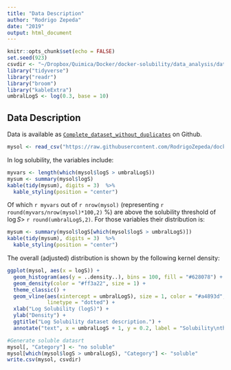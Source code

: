 ```yaml
---
title: "Data Description"
author: "Rodrigo Zepeda"
date: "2019"
output: html_document
---
```


```r
knitr::opts_chunk$set(echo = FALSE)
set.seed(923)
csvdir <- "~/Dropbox/Quimica/Docker/docker-solubility/data_analysis/data/edited/Complete_dataset_without_duplicates_with_categories.csv"
library("tidyverse")
library("readr")
library("broom")
library("kableExtra")
umbralLogS <- log(0.3, base = 10)
```

## Data Description

Data is available as [`Complete_dataset_without_duplicates`](https://raw.githubusercontent.com/RodrigoZepeda/docker-solubility/master/data_analysis/data/edited/Complete_dataset_without_duplicates.csv) on Github. 

```r
mysol <- read_csv("https://raw.githubusercontent.com/RodrigoZepeda/docker-solubility/master/data_analysis/data/edited/Complete_dataset_without_duplicates.csv")
```

In log solubility, the variables include:
```r
myvars <- length(which(mysol$logS > umbralLogS)) 
mysum <- summary(mysol$logS)
kable(tidy(mysum), digits = 3)  %>%
  kable_styling(position = "center")
```

Of which `r myvars` out of `r nrow(mysol)` (representing `r round(myvars/nrow(mysol)*100,2)` %) are above the solubility threshold of $\log S >$ `r round(umbralLogS,2)`. For those variables their distribution is:

```r
mysum <- summary(mysol$logS[which(mysol$logS > umbralLogS)])
kable(tidy(mysum), digits = 3)  %>%
  kable_styling(position = "center")
```

The overall (adjusted) distribution is shown by the following kernel density:
```r
ggplot(mysol, aes(x = logS)) + 
  geom_histogram(aes(y = ..density..), bins = 100, fill = "#628078") +
  geom_density(color = "#ff3a22", size = 1) + 
  theme_classic() +
  geom_vline(aes(xintercept = umbralLogS), size = 1, color = "#a4893d",
             linetype = "dotted") +
  xlab("Log Solubility (logS)") +
  ylab("Density") + 
  ggtitle("Log Solubility dataset description.") +
  annotate("text", x = umbralLogS + 1, y = 0.2, label = "Solubility\nthreshold", color = "#a4893d") 
```

```r
#Generate soluble datasrt
mysol[, "Category"] <- "no soluble"
mysol[which(mysol$logS > umbralLogS), "Category"] <- "soluble"
write.csv(mysol, csvdir)
```

